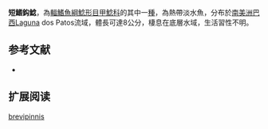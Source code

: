 {{Speciesbox
| name = 短鰭鈎鯰
| image = 
| image_width = 250px
| image_caption = 
| status = NE
| status_system = IUCN3.1
| genus = Ancistrus
| species = brevipinnis
| authority = {{le|查爾斯·塔特·里根|Charles Tate Regan|Regan}}, 1904
| synonyms = *''Xenocara brevipinnis'',Regan, 1904
}}

'''短鰭鈎鯰'''，為[[輻鰭魚綱|輻鰭魚綱]][[鯰形目|鯰形目]][[甲鯰科|甲鯰科]]的其中一[[種|種]]，為熱帶淡水魚，分布於[[南美洲|南美洲]][[巴西|巴西]]Laguna dos Patos流域，體長可達8公分，棲息在底層水域，生活習性不明。

==参考文献==
*{{FishBase_species|genus=Ancistrus|species=brevipinnis|year=2014|month=11}}

== 扩展阅读 ==
{{refbegin}}
{{wikispecies-inline|Ancistrus brevipinnis|短鰭鈎鯰}}
{{refend}}
{{Taxonbar|from=Q5546991}}

[[Category:鈎鯰屬|brevipinnis]]